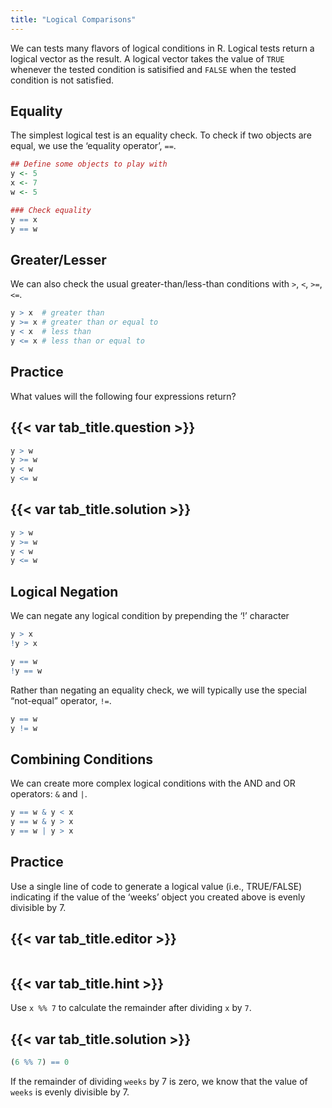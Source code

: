 ---
title: "Logical Comparisons"
---

We can tests many flavors of logical conditions in R. Logical tests return a logical vector as the result. A logical
vector takes the value of `TRUE` whenever the tested condition is satisified and `FALSE` when the tested condition is
not satisfied.

## Equality

The simplest logical test is an equality check. To check if two objects are equal, we use the 'equality operator', `==`.

```{r}
## Define some objects to play with
y <- 5
x <- 7
w <- 5

### Check equality
y == x
y == w
```

## Greater/Lesser

We can also check the usual greater-than/less-than conditions with `>`, `<`, `>=`, `<=`.

```{r}
y > x  # greater than
y >= x # greater than or equal to
y < x  # less than
y <= x # less than or equal to
```

::: practice

## Practice

What values will the following four expressions return?

:::: {.panel-tabset}
## {{< var tab_title.question >}}

```{r, eval = FALSE}
y > w
y >= w
y < w
y <= w
```

## {{< var tab_title.solution >}}

```{r}
y > w
y >= w
y < w
y <= w
```
::::

:::

## Logical Negation

We can negate any logical condition by prepending the '!' character

```{r}
y > x
!y > x

y == w
!y == w
```

Rather than negating an equality check, we will typically use the special "not-equal" operator, `!=`.

```{r}
y == w
y != w
```

## Combining Conditions

We can create more complex logical conditions with the AND and OR operators: `&` and `|`.

```{r}
y == w & y < x
y == w & y > x
y == w | y > x
```

::: practice

## Practice

Use a single line of code to generate a logical value (i.e., TRUE/FALSE) indicating if the value of the 'weeks' object
you created above is evenly divisible by 7.

:::: {.panel-tabset}
## {{< var tab_title.editor >}}

```{webr-r}
```

## {{< var tab_title.hint >}}

Use `x %% 7` to calculate the remainder after dividing `x` by `7`.

## {{< var tab_title.solution >}}

```{r}
(6 %% 7) == 0
```

If the remainder of dividing `weeks` by 7 is zero, we know that the value of `weeks` is evenly divisible by 7.
::::

:::
